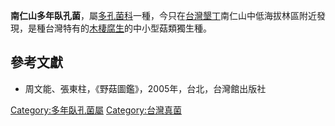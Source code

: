 {{Speciesbox
| name = 南仁山多年臥孔菌
| image = 
| genus = Perenniporia
| species = nanjenshana
| authority = T.T.Chang & W.N.Chou
}}

'''南仁山多年臥孔菌'''，屬[[多孔菌科|多孔菌科]]一種，今只在[[台灣|台灣]][[墾丁|墾丁]]南仁山中低海拔林區附近發現，是種台灣特有的[[木棲腐生|木棲腐生]]的中小型菇類獨生種。

==參考文獻==
*周文能、張東柱，《野菇圖鑑》，2005年，台北，台灣館出版社
{{Taxonbar|from=Q10906940}}

[[Category:多年臥孔菌屬|Category:多年臥孔菌屬]]
[[Category:台灣真菌|Category:台灣真菌]]